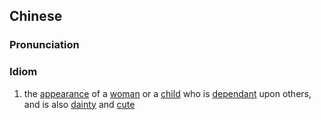 {{also|小鸟依人}}
==Chinese==
{{zh-forms|s=小鸟依人|type=211|lit=(as cute and helpless as) a little bird that must rely on a human in order to survive}}

===Pronunciation===
{{zh-pron
|m=xiǎoniǎoyīrén,er=2
|c=siu2 niu5 ji1 jan4
|cat=id
}}

===Idiom===
{{zh-idiom}}

# the [[appearance]] of a [[woman]] or a [[child]] who is [[dependant]] upon others, and is also [[dainty]] and [[cute]]